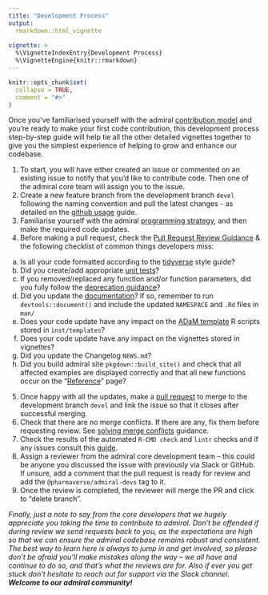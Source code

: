 ```yaml
---
title: "Development Process"
output:
  rmarkdown::html_vignette
    
vignette: >
  %\VignetteIndexEntry{Development Process}
  %\VignetteEngine{knitr::rmarkdown}
---
```


```r
knitr::opts_chunk$set(
  collapse = TRUE,
  comment = "#>"
)
```

Once you’ve familiarised yourself with the admiral [contribution model](https://github.com/pharmaverse/admiral/articles/contribution_model.html) and you’re ready to make your first code contribution, this development process step-by-step guide will help tie all the other detailed vignettes together to give you the simplest experience of helping to grow and enhance our codebase.

1. To start, you will have either created an issue or commented on an existing issue to notify that you’d like to contribute code. Then one of the admiral core team will assign you to the issue.
2. Create a new feature branch from the development branch `devel` following the naming convention and pull the latest changes - as detailed on the [github usage](https://github.com/pharmaverse/admiral/articles/git_usage.html#working-with-feature-branches-1) guide.
3. Familiarise yourself with the admiral [programming strategy](https://github.com/pharmaverse/admiral/articles/programming_strategy.html), and then make the required code updates.
4. Before making a pull request, check the [Pull Request Review Guidance](https://github.com/pharmaverse/admiral/articles/pr_review_guidance.html) & the following checklist of common things developers miss:
  a. Is all your code formatted according to the [tidyverse](https://style.tidyverse.org/) style guide?
  b. Did you create/add appropriate [unit tests](https://github.com/pharmaverse/admiral/articles/unit_test_guidance.html#writing-unit-tests-in-admiral-)?
  c. If you removed/replaced any function and/or function parameters, did you fully follow the [deprecation guidance](https://github.com/pharmaverse/admiral/articles/programming_strategy.html#deprecation-1)?
  d. Did you update the [documentation](https://github.com/pharmaverse/admiral/articles/programming_strategy.html#function-header-documentation-)? If so, remember to run `devtools::document()` and include the updated `NAMESPACE` and `.Rd` files in `man/` 
  e. Does your code update have any impact on the [ADaM template](https://github.com/pharmaverse/admiral/articles/admiral.html#starting-a-script-1) R scripts stored in `inst/templates`?
  f. Does your code update have any impact on the vignettes stored in vignettes?
  g. Did you update the Changelog `NEWS.md`?
  h. Did you build admiral site `pkgdown::build_site()` and check that all affected examples are displayed correctly and that all new functions occur on the "[Reference](https://github.com/pharmaverse/admiral/reference/index.html)" page?
5. Once happy with all the updates, make a [pull request](https://github.com/pharmaverse/admiral/articles/git_usage.html#working-with-feature-branches-1) to merge to the development branch `devel` and link the issue so that it closes after successful merging.
6. Check that there are no merge conflicts. If there are any, fix them before requesting review. See [solving merge conflicts](https://github.com/pharmaverse/admiral/articles/git_usage.html#solving-merge-conflicts) guidance.
7. Check the results of the automated `R-CMD check` and `lintr` checks and if any issues consult this [guide](https://github.com/pharmaverse/admiral/articles/pr_review_guidance.html#common-r-cmd-check-issues-1).
8. Assign a reviewer from the admiral core development team – this could be anyone you discussed the issue with previously via Slack or GitHub. If unsure, add a comment that the pull request is ready for review and add the `@pharmaverse/admiral-devs` tag to it.
9. Once the review is completed, the reviewer will merge the PR and click to “delete branch”.

_Finally, just a note to say from the core developers that we hugely appreciate you taking the time to contribute to admiral. Don’t be offended if during review we send requests back to you, as the expectations are high so that we can ensure the admiral codebase remains robust and consistent. The best way to learn here is always to jump in and get involved, so please don’t be afraid you’ll make mistakes along the way – we all have and continue to do so, and that’s what the reviews are for. Also if ever you get stuck don't hesitate to reach out for support via the Slack channel. **Welcome to our admiral community!**_

